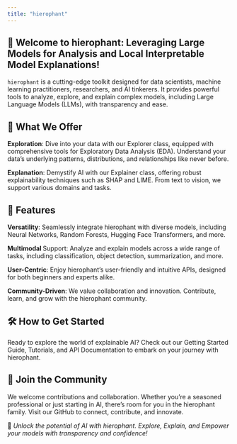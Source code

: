 ```yaml
---
title: "hierophant"
---
```


## 🚀 Welcome to hierophant: Leveraging Large Models for Analysis and Local Interpretable Model Explanations!

`hierophant` is a cutting-edge toolkit designed for data scientists, machine learning practitioners, researchers, and AI tinkerers. It provides powerful tools to analyze, explore, and explain complex models, including Large Language Models (LLMs), with transparency and ease.

## 🎯 What We Offer

**Exploration**: Dive into your data with our Explorer class, equipped with comprehensive tools for Exploratory Data Analysis (EDA). Understand your data's underlying patterns, distributions, and relationships like never before.

**Explanation**: Demystify AI with our Explainer class, offering robust explainability techniques such as SHAP and LIME. From text to vision, we support various domains and tasks.

## 🌟 Features

**Versatility**: Seamlessly integrate hierophant with diverse models, including Neural Networks, Random Forests, Hugging Face Transformers, and more.

**Multimodal **Support: Analyze and explain models across a wide range of tasks, including classification, object detection, summarization, and more.

**User-Centric**: Enjoy hierophant's user-friendly and intuitive APIs, designed for both beginners and experts alike.

**Community-Driven**: We value collaboration and innovation. Contribute, learn, and grow with the hierophant community.

## 🛠️ How to Get Started

Ready to explore the world of explainable AI? Check out our Getting Started Guide, Tutorials, and API Documentation to embark on your journey with hierophant.

## 🤝 Join the Community

We welcome contributions and collaboration. Whether you're a seasoned professional or just starting in AI, there's room for you in the hierophant family. Visit our GitHub to connect, contribute, and innovate.

🎉 *Unlock the potential of AI with hierophant. Explore, Explain, and Empower your models with transparency and confidence!*
